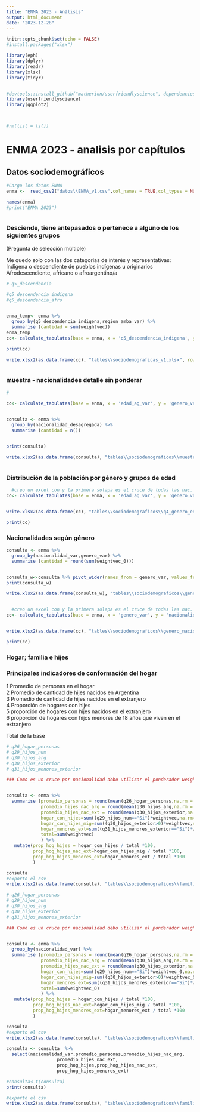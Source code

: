 ```yaml
---
title: "ENMA 2023 - Análisis"
output: html_document
date: "2023-12-28"
---
```


```r
knitr::opts_chunk$set(echo = FALSE)
#install.packages("xlsx")

library(eph)
library(dplyr)
library(readr)
library(xlsx)
library(tidyr)


#devtools::install_github("matherion/userfriendlyscience", dependencies=TRUE)
library(userfriendlyscience)
library(ggplot2)



#rm(list = ls())
```

# ENMA 2023 - analisis por capítulos
## Datos sociodemográficos



```r

#Cargo los datos ENMA
enma <-  read_csv2("datos\\ENMA_v1.csv",col_names = TRUE,col_types = NULL)

names(enma) 
#print("ENMA 2023")



```

### Desciende, tiene antepasados o pertenece a alguno de los siguientes grupos

(Pregunta de selección múltiple)  

Me quedo solo con las dos categorías de interés y representativas:  
Indígena o descendiente de pueblos indígenas u originarios   
Afrodescendiente, africano o afroargentino/a    


```r
# q5_descendencia

#q5_descendencia_indigena                          
#q5_descendencia_afro


enma_temp<- enma %>% 
  group_by(q5_descendencia_indigena,region_amba_var) %>% 
  summarise (cantidad = sum(weightvec)) 
enma_temp
cc<- calculate_tabulates(base = enma, x = 'q5_descendencia_indigena', y = 'region_amba_var', add.percentage ='col', add.totals = 'row',weights = 'weightvec')

print(cc)

write.xlsx2(as.data.frame(cc), "tables\\sociodemograficas_v1.xlsx", row.names = FALSE, sheetName = "q5_descendencia") 



```

### muestra - nacionalidades detalle sin ponderar

```r
# 

cc<- calculate_tabulates(base = enma, x = 'edad_ag_var', y = 'genero_var', add.percentage ='col', add.totals = 'row',weights = 'weightvec')


consulta <- enma %>% 
  group_by(nacionalidad_desagregada) %>% 
  summarise (cantidad = n()) 


print(consulta)

write.xlsx2(as.data.frame(consulta), "tables\\sociodemograficos\\muestra.xlsx", row.names = FALSE, sheetName = "nac_desagregada") 



```

### Distribución de la población por género y grupos de edad

```r

  #creo un excel con y la primera solapa es el cruce de todas las nac.
cc<- calculate_tabulates(base = enma, x = 'edad_ag_var', y = 'genero_var', add.percentage ='col', add.totals = 'row',weights = 'weightvec')


write.xlsx2(as.data.frame(cc), "tables\\sociodemograficos\\q4_genero_edad.xlsx", row.names = FALSE, sheetName = "todas")    

print(cc)

```

### Nacionalidades según género

```r


consulta <- enma %>% 
  group_by(nacionalidad_var,genero_var) %>% 
  summarise (cantidad = round(sum(weightvec_0)))


consulta_w<-consulta %>% pivot_wider(names_from = genero_var, values_from = cantidad)
print(consulta_w)

write.xlsx2(as.data.frame(consulta_w), "tables\\sociodemograficos\\genero_nacionalidad.xlsx", row.names = FALSE, sheetName = "absolutos")  


  #creo un excel con y la primera solapa es el cruce de todas las nac.
cc<- calculate_tabulates(base = enma, x = 'genero_var', y = 'nacionalidad_var', add.percentage ='col', add.totals = 'row',weights = 'weightvec_0')


write.xlsx2(as.data.frame(cc), "tables\\sociodemograficos\\genero_nacionalidad.xlsx", row.names = FALSE, sheetName = "distribucion",append = TRUE)

print(cc)


```

### Hogar; familia e hijes

### Principales indicadores de conformación del hogar

1 Promedio de personas en el hogar  
2 Promedio de cantidad de hijes nacidos en Argentina  
3 Promedio de cantidad de hijes nacidos en el extranjero  
4 Proporción de hogares con hijes  
5 proporción de hogares con hijes nacidos en el extranjero  
6 proporción de hogares con hijos menores de 18 años que viven en el extranjero  

Total de la base  


```r
# q26_hogar_personas
# q29_hijos_num
# q30_hijos_arg
# q30_hijos_exterior
# q31_hijos_menores_exterior

### Como es un cruce por nacionalidad debo utilizar el ponderador weightvec_0


consulta <- enma %>% 
  summarise (promedio_personas = round(mean(q26_hogar_personas,na.rm = TRUE)),
             promedio_hijes_nac_arg = round(mean(q30_hijos_arg,na.rm = TRUE)),
             promedio_hijes_nac_ext = round(mean(q30_hijos_exterior,na.rm = TRUE)),
             hogar_con_hijes=sum((q29_hijos_num=="Si")*weightvec,na.rm=TRUE),
             hogar_con_hijes_mig=sum((q30_hijos_exterior>0)*weightvec,na.rm=TRUE),
             hogar_menores_ext=sum((q31_hijos_menores_exterior=="Si")*weightvec,na.rm=TRUE),
             total=sum(weightvec)
             ) %>%
   mutate(prop_hog_hijes = hogar_con_hijes / total *100,
          prop_hog_hijes_nac_ext=hogar_con_hijes_mig / total *100,
          prop_hog_hijes_menores_ext=hogar_menores_ext / total *100
          )   

consulta
#exporto el csv
write.xlsx2(as.data.frame(consulta), "tables\\sociodemograficos\\familias.xlsx", row.names = FALSE, sheetName = "total") 


```





```r
# q26_hogar_personas
# q29_hijos_num
# q30_hijos_arg
# q30_hijos_exterior
# q31_hijos_menores_exterior

### Como es un cruce por nacionalidad debo utilizar el ponderador weightvec_0


consulta <- enma %>% 
  group_by(nacionalidad_var) %>% 
  summarise (promedio_personas = round(mean(q26_hogar_personas,na.rm = TRUE)),
             promedio_hijes_nac_arg = round(mean(q30_hijos_arg,na.rm = TRUE)),
             promedio_hijes_nac_ext = round(mean(q30_hijos_exterior,na.rm = TRUE)),
             hogar_con_hijes=sum((q29_hijos_num=="Si")*weightvec_0,na.rm=TRUE),
             hogar_con_hijes_mig=sum((q30_hijos_exterior>0)*weightvec_0,na.rm=TRUE),
             hogar_menores_ext=sum((q31_hijos_menores_exterior=="Si")*weightvec_0,na.rm=TRUE),
             total=sum(weightvec_0)
             ) %>%
   mutate(prop_hog_hijes = hogar_con_hijes / total *100,
          prop_hog_hijes_nac_ext=hogar_con_hijes_mig / total *100,
          prop_hog_hijes_menores_ext=hogar_menores_ext / total *100
          )   

consulta
#exporto el csv
write.xlsx2(as.data.frame(consulta), "tables\\sociodemograficos\\familias.xlsx", row.names = FALSE, sheetName = "absolutos") 

consulta <- consulta  %>% 
  select(nacionalidad_var,promedio_personas,promedio_hijes_nac_arg,
                   promedio_hijes_nac_ext,
                   prop_hog_hijes,prop_hog_hijes_nac_ext,
                   prop_hog_hijes_menores_ext)

#consulta<-t(consulta)
print(consulta)

#exporto el csv
write.xlsx2(as.data.frame(consulta), "tables\\sociodemograficos\\familias.xlsx", row.names = FALSE, sheetName = "indicadores",append = TRUE) 


```
